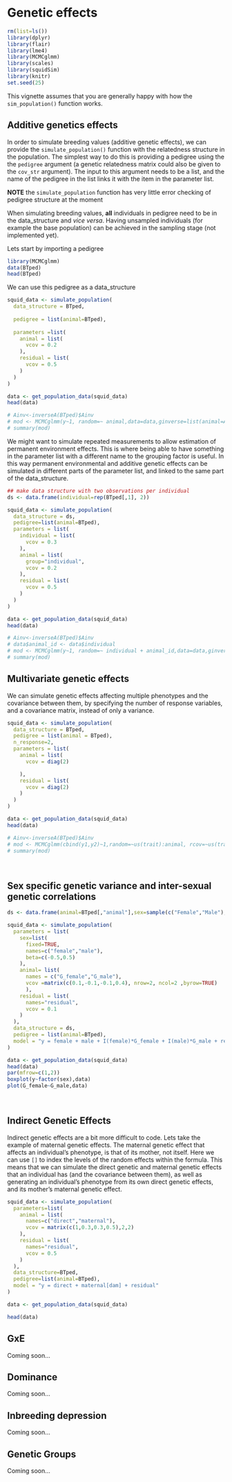 # Genetic effects {#animal}
```r
rm(list=ls())
library(dplyr)
library(flair)
library(lme4)
library(MCMCglmm)
library(scales)
library(squidSim)
library(knitr)
set.seed(25)
```
This vignette assumes that you are generally happy with how the `sim_population()` function works.

## Additive genetics effects {#va}
In order to simulate breeding values (additive genetic effects), we can provide the `simulate_population()` function with the relatedness structure in the population. The simplest way to do this is providing a pedigree using the the `pedigree` argument (a genetic relatedness matrix could also be given to the `cov_str` argument). The input to this argument needs to be a list, and the name of the pedigree in the list links it with the item in the parameter list.

**NOTE** the `simulate_population` function has very little error checking of pedigree structure at the moment 

When simulating breeding values, **all** individuals in pedigree need to be in the data_structure and *vice versa*. Having unsampled individuals (for example the base population) can be achieved in the sampling stage (not implemented yet). 

Lets start by importing a pedigree
```r
library(MCMCglmm)
data(BTped)
head(BTped)
```

We can use this pedigree as a data_structure
```r
squid_data <- simulate_population(
  data_structure = BTped, 
 
  pedigree = list(animal=BTped),
  
  parameters =list(
    animal = list(
      vcov = 0.2
    ),
    residual = list(
      vcov = 0.5
    )
  )
)

data <- get_population_data(squid_data)
head(data)

# Ainv<-inverseA(BTped)$Ainv
# mod <- MCMCglmm(y~1, random=~ animal,data=data,ginverse=list(animal=Ainv),verbose=FALSE)
# summary(mod)
```



We might want to simulate repeated measurements to allow estimation of permanent environment effects. This is where being able to have something in the parameter list with a different name to the grouping factor is useful. In this way permanent environmental and additive genetic effects can be simulated in different parts of the parameter list, and linked to the same part of the data_structure.

```r

## make data structure with two observations per individual
ds <- data.frame(individual=rep(BTped[,1], 2))

squid_data <- simulate_population(
  data_structure = ds, 
  pedigree=list(animal=BTped),
  parameters = list(
    individual = list(
      vcov = 0.3
    ),
    animal = list(
      group="individual",
      vcov = 0.2
    ),
    residual = list(
      vcov = 0.5
    )
  )
)

data <- get_population_data(squid_data)
head(data)

# Ainv<-inverseA(BTped)$Ainv
# data$animal_id <- data$individual
# mod <- MCMCglmm(y~1, random=~ individual + animal_id,data=data,ginverse=list(animal_id=Ainv),verbose=FALSE)
# summary(mod)

```

## Multivariate genetic effects

We can simulate genetic effects affecting multiple phenotypes and the covariance between them, by specifying the number of response variables, and a covariance matrix, instead of only a variance.
```r

squid_data <- simulate_population(
  data_structure = BTped,
  pedigree = list(animal = BTped),
  n_response=2,
  parameters = list(
    animal = list(
      vcov = diag(2)

    ),
    residual = list(
      vcov = diag(2)
    )
  )
)

data <- get_population_data(squid_data)
head(data)

# Ainv<-inverseA(BTped)$Ainv
# mod <- MCMCglmm(cbind(y1,y2)~1,random=~us(trait):animal, rcov=~us(trait):units,data=data,family=rep("gaussian",2),verbose=FALSE,ginverse=list(animal=Ainv))
# summary(mod)

```

<br>




## Sex specific genetic variance and inter-sexual genetic correlations

```r

ds <- data.frame(animal=BTped[,"animal"],sex=sample(c("Female","Male"),nrow(BTped), replace=TRUE))

squid_data <- simulate_population(
  parameters = list(
    sex=list(
      fixed=TRUE,
      names=c("female","male"),
      beta=c(-0.5,0.5)
    ),
    animal= list(
      names = c("G_female","G_male"),
      vcov =matrix(c(0.1,-0.1,-0.1,0.4), nrow=2, ncol=2 ,byrow=TRUE)
      ),
    residual = list(
      names="residual",
      vcov = 0.1
    )
  ),
  data_structure = ds,
  pedigree = list(animal=BTped),
  model = "y = female + male + I(female)*G_female + I(male)*G_male + residual"
)

data <- get_population_data(squid_data)
head(data)
par(mfrow=c(1,2))
boxplot(y~factor(sex),data)
plot(G_female~G_male,data)

```
<br>

## Indirect Genetic Effects
Indirect genetic effects are a bit more difficult to code. Lets take the example of maternal genetic effects. The maternal genetic effect that affects an individual's phenotype, is that of its mother, not itself. Here we can use `[]` to index the levels of the random effects within the formula. This means that we can simulate the direct genetic and maternal genetic effects that an individual has (and the covariance between them), as well as generating an individual's phenotype from its own direct genetic effects, and its mother's maternal genetic effect.

```r
squid_data <- simulate_population(
  parameters=list(
    animal = list(
      names=c("direct","maternal"),
      vcov = matrix(c(1,0.3,0.3,0.5),2,2)
    ),
    residual = list(
      names="residual",
      vcov = 0.5
    )
  ),
  data_structure=BTped,
  pedigree=list(animal=BTped),
  model = "y = direct + maternal[dam] + residual"
)

data <- get_population_data(squid_data)

head(data)

```



## GxE
Coming soon...

<!-- 
  I dont know why this doesnt work

  
squid_data <- simulate_population(
  parameters = list(
    animal = list(
      names = c("G_int","G_slope"),
      mean = c(0,0), 
      vcov = matrix(c(1,0.3,0.3,0.5),ncol=2,nrow=2,byrow=TRUE),
      beta = c(1,0)
    ),
    observation= list(
      names = c("environment"),
      vcov = c(0.2)
    ), 
    residual = list(
      names = c("residual"),
      vcov = c(0.5)
    ),
    interactions=list(
      names = "G_slope:environment",
      beta = 1
    )
  ),
  data_structure=rbind(BTped,BTped,BTped,BTped,BTped),
  pedigree = list(animal=BTped)
)

data <- get_population_data(squid_data)
library(lme4)
short_summary <- function(x) print(summary(x), correlation=FALSE, show.resids=FALSE, ranef.comp = c("Variance"))

short_summary(lmer(y ~ environment + (1+environment|animal),data))

 -->


## Dominance
Coming soon...
<!--
Here we can make use of the dominance relatedness matrices that can be generated in the `nadiv` package

NOTE: not working fully yet!!! 
 
 -->

## Inbreeding depression
Coming soon...


## Genetic Groups
Coming soon...

